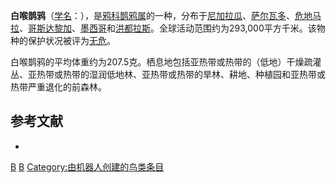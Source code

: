 {{noteTA
|G1=unit
}}
{{Speciesbox
| taxon = Calocitta formosa
| binomial_authority = {{link-en|威廉·约翰·斯温森|William John Swainson|Swainson}}, 1827
| image = Calocita formosa.jpg
| status = LC | status_system = IUCN3.1
}}

'''白喉鹊鸦'''（[[学名|学名]]：{{lang|la|''Calocitta formosa''}}），是[[鸦科|鸦科]][[鹊鸦属|鹊鸦属]]的一种，分布于[[尼加拉瓜|尼加拉瓜]]、[[萨尔瓦多|萨尔瓦多]]、[[危地马拉|危地马拉]]、[[哥斯达黎加|哥斯达黎加]]、[[墨西哥|墨西哥]]和[[洪都拉斯|洪都拉斯]]。全球活动范围约为293,000平方千米。该物种的保护状况被评为[[无危|无危]]。

白喉鹊鸦的平均体重约为207.5克。栖息地包括亚热带或热带的（低地）干燥疏灌丛、亚热带或热带的湿润低地林、亚热带或热带的旱林、耕地、种植园和亚热带或热带严重退化的前森林。

== 参考文献 ==
{{commonscat|Calocitta formosa}}
*{{cite web|url=http://www.birdlife.org/datazone/speciesfactsheet.php?id=5720&m=0|title=Calocitta formosa|publisher=[[国际鸟盟|BirdLife.org]]|accessdate=2011-06-27|archive-date=2016-03-04|archive-url=https://web.archive.org/web/20160304215549/http://www.birdlife.org/datazone/speciesfactsheet.php?id=5720&m=0|dead-url=no}}

{{taxonbar}}
[[Category:_1827年描述的鸟类|B]]
[[Category:鹊鸦属|B]]
[[Category:由机器人创建的鸟类条目|Category:由机器人创建的鸟类条目]]